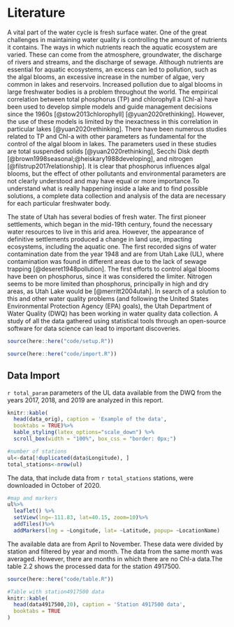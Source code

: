 # Literature

A vital part of the water cycle is fresh surface water. One of the great challenges in maintaining water quality is controlling the amount of nutrients it contains. The ways in which nutrients reach the aquatic ecosystem are varied. These can come from the atmosphere, groundwater, the discharge of rivers and streams, and the discharge of sewage. Although nutrients are essential for aquatic ecosystems, an excess can led to pollution, such as the algal blooms, an excessive increase in the number of algae, very common in lakes and reservoirs. Increased pollution due to algal blooms in large freshwater bodies is a problem throughout the world. The empirical correlation between total phosphorus (TP) and chlorophyll a (Chl-a) have been used to develop simple models and guide management decisions since the 1960s [@stow2013chlorophyll] [@yuan2020rethinking]. However, the use of these models is limited by the inexactness in this correlation in particular lakes [@yuan2020rethinking]. There have been numerous studies related to TP and Chl-a with other parameters as fundamental for the control of the algal bloom in lakes. The parameters used in these studies are total suspended solids [@yuan2020rethinking], Secchi Disk depth [@brown1998seasonal;@heiskary1988developing], and nitrogen [@filstrup2017relationship]. It is clear that phosphorus influences algal blooms, but the effect of other pollutants and environmental parameters are not clearly understood and may have equal or more importance.To understand what is really happening inside a lake and to find possible solutions, a complete data collection and analysis of the data are necessary for each particular freshwater body. 

The state of Utah has several bodies of fresh water. The first pioneer settlements, which began in the mid-19th century, found the necessary water resources to live in this arid area. However, the appearance of definitive settlements produced a change in land use, impacting ecosystems, including the aquatic one. The first recorded signs of water contamination date from the year 1948 and are from Utah Lake (UL), where contamination was found in different areas due to the lack of sewage trapping [@deseret1948pollution]. The first efforts to control algal blooms have been on phosphorus, since it was considered the limiter. Nitrogen seems to be more limited than phosphorus, principally in high and dry areas, as Utah Lake would be [@merritt2004utah]. In search of a solution to this and other water quality problems (and following the United States Environmental Protection Agency (EPA) goals), the Utah Department of Water Quality (DWQ) has been working in water quality data collection. A study of all the data gathered using statistical tools through an open-source software for data science can lead to important discoveries.

```r
source(here::here("code/setup.R"))
```

```r
source(here::here("code/import.R"))
```

## Data Import
`r total_param` parameters of the UL data available from the DWQ from the years 2017, 2018, and 2019 are analyzed in this report. 

```r
knitr::kable(
  head(data_orig), caption = 'Example of the data',  
  booktabs = TRUE)%>% 
  kable_styling(latex_options="scale_down") %>%
  scroll_box(width = "100%", box_css = "border: 0px;")
```
```r
#number of stations
ul<-data[!duplicated(data$Longitude), ]
total_stations<-nrow(ul)
```

The data, that include data from `r total_stations` stations, were downloaded in October of 2020. 

```r
#map and markers
ul%>%
  leaflet() %>%
  setView(lng=-111.83, lat=40.15, zoom=10)%>%
  addTiles()%>%
  addMarkers(lng = ~Longitude, lat= ~Latitude, popup= ~LocationName)
```

The available data are from April to November. These data were divided by station and filtered by year and month. The data from the same month was averaged. However, there are months in which there are no Chl-a data.The table 2.2 shows the processed data for the station 4917500. 

```r
source(here::here("code/table.R"))
```


```r
#Table with station4917500 data
knitr::kable(
  head(data4917500,20), caption = 'Station 4917500 data',
  booktabs = TRUE
)
```